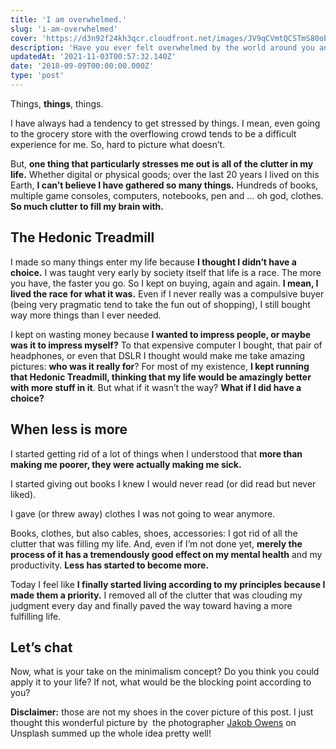 ```yaml
---
title: 'I am overwhelmed.'
slug: 'i-am-overwhelmed'
cover: 'https://d3n92f24kh3qcr.cloudfront.net/images/JV9qCVmtQCSTmS80obBv.jpg'
description: 'Have you ever felt overwhelmed by the world around you and, most of all, by your own clutter? Well, I have. And, here is how I started to deal with it.'
updatedAt: '2021-11-03T00:57:32.140Z'
date: '2018-09-09T00:00:00.000Z'
type: 'post'
---
```


Things, **things**, things.

I have always had a tendency to get stressed by things. I mean, even going to the grocery store with the overflowing crowd tends to be a difficult experience for me. So, hard to picture what doesn’t.

But, **one thing that particularly stresses me out is all of the clutter in my life.** Whether digital or physical goods; over the last 20 years I lived on this Earth, **I can’t believe I have gathered so many things.** Hundreds of books, multiple game consoles, computers, notebooks, pen and … oh god, clothes. **So much clutter to fill my brain with.**

## The Hedonic Treadmill

I made so many things enter my life because **I thought I didn’t have a choice.** I was taught very early by society itself that life is a race. The more you have, the faster you go. So I kept on buying, again and again. **I mean, I lived the race for what it was.** Even if I never really was a compulsive buyer (being very pragmatic tend to take the fun out of shopping), I still bought way more things than I ever needed.

I kept on wasting money because **I wanted to impress people, or maybe was it to impress myself?** To that expensive computer I bought, that pair of headphones, or even that DSLR I thought would make me take amazing pictures: **who was it really for**? For most of my existence, **I kept running that Hedonic Treadmill, thinking that my life would be amazingly better with more stuff in it**. But what if it wasn’t the way? **What if I did have a choice?**

## When less is more

I started getting rid of a lot of things when I understood that **more than making me poorer, they were actually making me sick.**

I started giving out books I knew I would never read (or did read but never liked).

I gave (or threw away) clothes I was not going to wear anymore.

Books, clothes, but also cables, shoes, accessories: I got rid of all the clutter that was filling my life. And, even if I’m not done yet, **merely the process of it has a tremendously good effect on my mental health** and my productivity. **Less has started to become more.**

Today I feel like **I finally started living according to my principles because I made them a priority.** I removed all of the clutter that was clouding my judgment every day and finally paved the way toward having a more fulfilling life.

## **Let’s chat**

Now, what is your take on the minimalism concept? Do you think you could apply it to your life? If not, what would be the blocking point according to you?

**Disclaimer:** those are not my shoes in the cover picture of this post. I just thought this wonderful picture by  the photographer [Jakob Owens](https://unsplash.com/@jakobowens1?utm_medium=referral&utm_campaign=photographer-credit&utm_content=creditBadge 'Download free do whatever you want high-resolution photos from Jakob Owens') on Unsplash summed up the whole idea pretty well!
